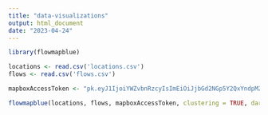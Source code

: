 ```yaml
---
title: "data-visualizations"
output: html_document
date: "2023-04-24"
---
```


```r
library(flowmapblue)
```


```r
locations <- read.csv('locations.csv')
flows <- read.csv('flows.csv')

mapboxAccessToken <- "pk.eyJ1IjoiYWZvbnRzcyIsImEiOiJjbGd2NGp5Y2QxYndpM2ZxdjVvdXFsZHFsIn0.r9oxooGixdq4jl-Np0a2Ng"

flowmapblue(locations, flows, mapboxAccessToken, clustering = TRUE, darkMode = TRUE, animation = FALSE)

```

